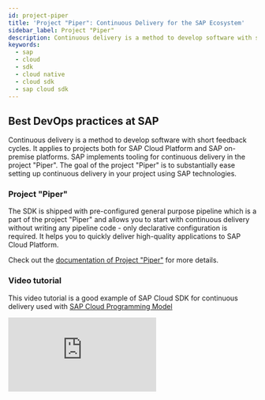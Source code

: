```yaml
---
id: project-piper
title: 'Project "Piper": Continuous Delivery for the SAP Ecosystem'
sidebar_label: Project "Piper"
description: Continuous delivery is a method to develop software with short feedback cycles. It is applicable to projects both for SAP Cloud Platform and SAP on-premise platforms.
keywords:
  - sap
  - cloud
  - sdk
  - cloud native
  - cloud sdk
  - sap cloud sdk
---
```


## Best DevOps practices at SAP

Continuous delivery is a method to develop software with short feedback cycles. It applies to projects both for SAP Cloud Platform and SAP on-premise platforms. SAP implements tooling for continuous delivery in the project "Piper". The goal of the project "Piper" is to substantially ease setting up continuous delivery in your project using SAP technologies.

### Project "Piper"

The SDK is shipped with pre-configured general purpose pipeline which is a part of the project "Piper" and allows you to start with continuous delivery without writing any pipeline code - only declarative configuration is required. It helps you to quickly deliver high-quality applications to SAP Cloud Platform.

Check out the [documentation of Project "Piper"](https://sap.github.io/jenkins-library/) for more details.

### Video tutorial

This video tutorial is a good example of SAP Cloud SDK for continuous delivery used with [SAP Cloud Programming Model](https://cap.cloud.sap/docs/)

<div class="sdk-video-container">
  <iframe
    class="sdk-video"
    src="https://www.youtube.com/embed/Ss0mFfaE5t4"
    frameborder="0"
    allow="accelerometer; autoplay; encrypted-media; gyroscope; picture-in-picture"
    allowfullscreen
  ></iframe>
</div>
